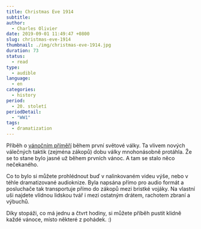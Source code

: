 ```yaml
---
title: Christmas Eve 1914
subtitle:
author:
  - Charles Olivier
date: 2019-09-01 11:49:47 +0800
slug: christmas-eve-1914
thumbnail: ./img/christmas-eve-1914.jpg
duration: 73
status:
  - read
type:
  - audible
language:
  - en
categories:
  - history
period:
  - 20. století
periodDetail:
  - "WW1"
tags:
  - dramatization
---
```


Příběh o <a href="https://www.televizeseznam.cz/video/slavnedny/den-kdy-vyvrcholilo-vanocni-primeri-25-12-1914-152817" target="_blank" rel="noreferrer noopener">vánočním příměří</a> během první světové války. Ta vlivem nových válečných taktik (zejména zákopů) dobu války mnohonásobně protáhla. Že se to stane bylo jasné už během prvních vánoc. A tam se stalo něco nečekaného.

Co to bylo si můžete prohlédnout buď v nalinkovaném videu výše, nebo v téhle dramatizované audioknize. Byla napsána přímo pro audio formát a posluchače tak transportuje přímo do zákopů mezi bristké vojáky. Na vlastní uši najdete vlídnou lidskou tvář i mezi ostatným drátem, rachotem zbraní a výbuchů.

Díky stopáži, co má jednu a čtvrt hodiny, si můžete příběh pustit klidně každé vánoce, místo některé z pohádek. :)

